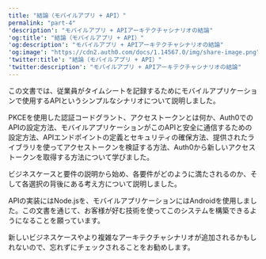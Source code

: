 ---
title: "結論（モバイルアプリ + API）"
permalink: "part-4"
'description': "モバイルアプリ + APIアーキテクチャシナリオの結論"
'og:title': "結論（モバイルアプリ + API）"
'og:description': "モバイルアプリ + APIアーキテクチャシナリオの結論"
'og:image': "https://cdn2.auth0.com/docs/1.14567.0/img/share-image.png"
'twitter:title': "結論（モバイルアプリ + API）"
'twitter:description': "モバイルアプリ + APIアーキテクチャシナリオの結論"
---

この文書では、従業員がタイムシートを記録するためにモバイルアプリケーションで使用するAPIというシンプルなシナリオについて説明しました。

PKCEを使用した認証コードグラント、アクセストークンとは何か、Auth0でのAPIの設定方法、モバイルアプリケーションがこのAPIと安全に通信するための設定方法、APIエンドポイントの定義とセキュリティの確保方法、提供されたライブラリを使ってアクセストークンを検証する方法、Auth0から新しいアクセストークンを取得する方法について学びました。

ビジネスケースと要件の説明から始め、各要件がどのように満たされるのか、そして各選択の背後にある考え方について説明しました。

APIの実装にはNode.jsを、モバイルアプリケーションにはAndroidを使用しました。この文書を通じて、お客様が好む技術を使ってこのシステムを構築できるようになることを願っています。

新しいビジネスケースやより複雑なアーキテクチャシナリオが追加されるかもしれないので、忘れずにチェックされることをお勧めします。